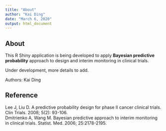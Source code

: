 ```yaml
---
title: "About"
author: "Kai Ding"
date: "March 6, 2020"
output: html_document
---
```


## About

This R Shiny application is being developed to apply **Bayesian predictive probability** approach to design and interim monitoring in clinical trials.

Under development, more details to add.

Authors: Kai Ding <br>


## Reference
Lee J, Liu D. A predictive probability design for phase II cancer clinical trials. Clin Trials. 2008; 5(2): 93-106.<br>
Dmitrienko A, Wang M. Bayesian predictive approach to interim monitoring in clinical trials. Statist. Med. 2006; 25:2178-2195.




